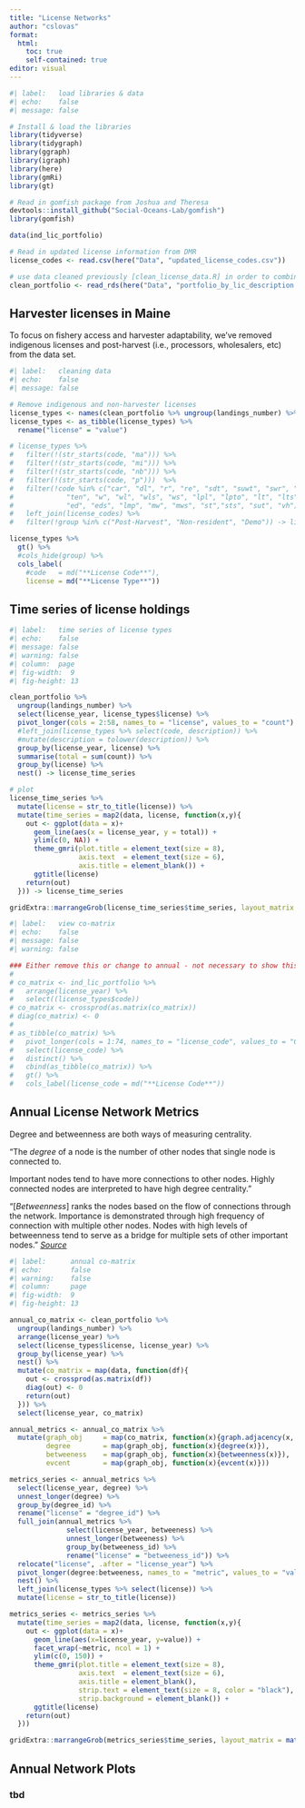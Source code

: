 ```yaml
---
title: "License Networks"
author: "cslovas"
format: 
  html:
    toc: true
    self-contained: true
editor: visual
---
```


```r
#| label:   load libraries & data
#| echo:    false
#| message: false

# Install & load the libraries
library(tidyverse)
library(tidygraph)
library(ggraph)
library(igraph)
library(here)
library(gmRi)
library(gt)

# Read in gomfish package from Joshua and Theresa
devtools::install_github("Social-Oceans-Lab/gomfish")
library(gomfish)

data(ind_lic_portfolio)

# Read in updated license information from DMR
license_codes <- read.csv(here("Data", "updated_license_codes.csv"))

# use data cleaned previously [clean_license_data.R] in order to combine new/overlapping license codes 
clean_portfolio <- read_rds(here("Data", "portfolio_by_lic_description.rds"))
```

## Harvester licenses in Maine

To focus on fishery access and harvester adaptability, we've removed indigenous licenses and post-harvest (i.e., processors, wholesalers, etc) from the data set.

```r
#| label:   cleaning data
#| echo:    false
#| message: false

# Remove indigenous and non-harvester licenses
license_types <- names(clean_portfolio %>% ungroup(landings_number) %>% select(!c(landings_number, license_year)))
license_types <- as_tibble(license_types) %>%
  rename("license" = "value")

# license_types %>% 
#   filter(!(str_starts(code, "ma"))) %>%
#   filter(!(str_starts(code, "mi"))) %>%
#   filter(!(str_starts(code, "nb"))) %>%
#   filter(!(str_starts(code, "p")))  %>%
#   filter(!code %in% c("car", "dl", "r", "re", "sdt", "suwt", "swr", "swrs", "swro", 
#             "ten", "w", "wl", "wls", "ws", "lpl", "lpto", "lt", "lts",
#             "ed", "eds", "lmp", "mw", "mws", "st","sts", "sut", "vh")) %>%
#   left_join(license_codes) %>%
#   filter(!group %in% c("Post-Harvest", "Non-resident", "Demo")) -> license_types

license_types %>% 
  gt() %>% 
  #cols_hide(group) %>%
  cols_label(
    #code   = md("**License Code**"),
    license = md("**License Type**"))

```

## Time series of license holdings

```r
#| label:   time series of license types
#| echo:    false
#| message: false
#| warning: false
#| column:  page
#| fig-width:  9
#| fig-height: 13

clean_portfolio %>% 
  ungroup(landings_number) %>%
  select(license_year, license_types$license) %>%
  pivot_longer(cols = 2:58, names_to = "license", values_to = "count") %>%
  #left_join(license_types %>% select(code, description)) %>%
  #mutate(description = tolower(description)) %>%
  group_by(license_year, license) %>%
  summarise(total = sum(count)) %>%
  group_by(license) %>%
  nest() -> license_time_series

# plot
license_time_series %>% 
  mutate(license = str_to_title(license)) %>%
  mutate(time_series = map2(data, license, function(x,y){
    out <- ggplot(data = x)+
      geom_line(aes(x = license_year, y = total)) +
      ylim(c(0, NA)) +
      theme_gmri(plot.title = element_text(size = 8),
                 axis.text  = element_text(size = 6),
                 axis.title = element_blank()) + 
      ggtitle(license)
    return(out)
  })) -> license_time_series

gridExtra::marrangeGrob(license_time_series$time_series, layout_matrix = matrix(1:12, ncol = 3, nrow = 4, byrow = TRUE), top = NULL)

```

```r
#| label:   view co-matrix
#| echo:    false
#| message: false
#| warning: false

### Either remove this or change to annual - not necessary to show this 
# 
# co_matrix <- ind_lic_portfolio %>%
#   arrange(license_year) %>%
#   select((license_types$code))
# co_matrix <- crossprod(as.matrix(co_matrix))
# diag(co_matrix) <- 0
# 
# as_tibble(co_matrix) %>%
#   pivot_longer(cols = 1:74, names_to = "license_code", values_to = "Count") %>%
#   select(license_code) %>%
#   distinct() %>%
#   cbind(as_tibble(co_matrix)) %>%
#   gt() %>%
#   cols_label(license_code = md("**License Code**"))
```

## Annual License Network Metrics

Degree and betweenness are both ways of measuring centrality.

"The *degree* of a node is the number of other nodes that single node is connected to.

Important nodes tend to have more connections to other nodes. Highly connected nodes are interpreted to have high degree centrality."

"\[*Betweenness*\] ranks the nodes based on the flow of connections through the network. Importance is demonstrated through high frequency of connection with multiple other nodes. Nodes with high levels of betweenness tend to serve as a bridge for multiple sets of other important nodes." [*Source*](https://bookdown.org/jdholster1/idsr/network-analysis.html#advanced-case-study)

```r
#| label:      annual co-matrix
#| echo:       false
#| warning:    false
#| column:     page
#| fig-width:  9
#| fig-height: 13

annual_co_matrix <- clean_portfolio %>%
  ungroup(landings_number) %>%
  arrange(license_year) %>%
  select(license_types$license, license_year) %>%
  group_by(license_year) %>%
  nest() %>%
  mutate(co_matrix = map(data, function(df){
    out <- crossprod(as.matrix(df)) 
    diag(out) <- 0
    return(out)
  })) %>%
  select(license_year, co_matrix)

annual_metrics <- annual_co_matrix %>%
  mutate(graph_obj     = map(co_matrix, function(x){graph.adjacency(x, mode = "undirected", weighted = TRUE)}),
         degree        = map(graph_obj, function(x){degree(x)}),
         betweeness    = map(graph_obj, function(x){betweenness(x)}),
         evcent        = map(graph_obj, function(x){evcent(x)}))

metrics_series <- annual_metrics %>% 
  select(license_year, degree) %>% 
  unnest_longer(degree) %>% 
  group_by(degree_id) %>%
  rename("license" = "degree_id") %>%
  full_join(annual_metrics %>% 
              select(license_year, betweeness) %>% 
              unnest_longer(betweeness) %>% 
              group_by(betweeness_id) %>%
              rename("license" = "betweeness_id")) %>% 
  relocate("license", .after = "license_year") %>%
  pivot_longer(degree:betweeness, names_to = "metric", values_to = "value") %>%
  nest() %>%
  left_join(license_types %>% select(license)) %>%
  mutate(license = str_to_title(license))

metrics_series <- metrics_series %>% 
  mutate(time_series = map2(data, license, function(x,y){
    out <- ggplot(data = x)+
      geom_line(aes(x=license_year, y=value)) +
      facet_wrap(~metric, ncol = 1) +
      ylim(c(0, 150)) +
      theme_gmri(plot.title = element_text(size = 8),
                 axis.text  = element_text(size = 6),
                 axis.title = element_blank(),
                 strip.text = element_text(size = 8, color = "black"),
                 strip.background = element_blank()) +
      ggtitle(license)
    return(out)
  }))

gridExtra::marrangeGrob(metrics_series$time_series, layout_matrix = matrix(1:15, ncol = 3, nrow = 5, byrow= TRUE), top = NULL)
```

## Annual Network Plots
### tbd
